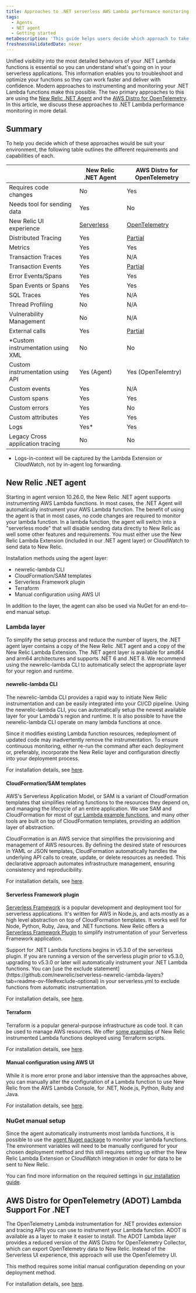 ```yaml
---
title: Approaches to .NET serverless AWS Lambda performance monitoring
tags:
  - Agents
  - NET agent
  - Getting started
metaDescription: 'This guide helps users decide which approach to take for .NET serverless AWS Lambda performance monitoring.'
freshnessValidatedDate: never
---
```


Unified visibility into the most detailed behaviors of your .NET Lambda functions is essential so you can understand what's going on in your serverless applications. This information enables you to troubleshoot and optimize your functions so they can work faster and deliver with confidence. Modern approaches to instrumenting and monitoring your .NET Lambda functions make this possible. The two primary approaches to this are using the [New Relic .NET Agent](/docs/apm/agents/net-agent/getting-started/introduction-new-relic-net/) and the [AWS Distro for OpenTelemetry](https://aws-otel.github.io/docs/getting-started/lambda/lambda-dotnet). In this article, we discuss these approaches to .NET Lambda performance monitoring in more detail.

## Summary
To help you decide which of these approaches would be suit your environment, the following table outlines the different requirements and capabilities of each.

| | New Relic .NET Agent | AWS Distro for OpenTelemetry |
| -------- | -------- | ------- |
| Requires code changes | No | Yes |
| Needs tool for sending data | Yes | No |
| New Relic UI experience | [Serverless](/docs/serverless-function-monitoring/aws-lambda-monitoring/ui-data/understand-lambda-monitoring-ui/) | [OpenTelemetry](https://docs.newrelic.com/docs/opentelemetry/get-started/apm-monitoring/opentelemetry-apm-ui/) |
| Distributed Tracing | Yes | [Partial](/docs/serverless-function-monitoring/aws-lambda-monitoring/opentelemetry/lambda-opentelemetry-dotnet/#distributed-tracing) |
| Metrics | Yes | Yes |
| Transaction Traces | Yes | N/A |
| Transaction Events | Yes | [Partial](/docs/opentelemetry/get-started/apm-monitoring/opentelemetry-apm-ui/#transactions-page) |
| Error Events/Spans | Yes | Yes |
| Span Events or Spans | Yes | Yes |
| SQL Traces | Yes | N/A |
| Thread Profiling | No | N/A |
| Vulnerability Management | No | N/A |
| External calls | Yes | [Partial](/docs/opentelemetry/get-started/apm-monitoring/opentelemetry-apm-ui/#externals-page) |
| *Custom instrumentation using XML | No | No |
| Custom instrumentation using API | Yes (Agent) | Yes (OpenTelemtry) |
| Custom events | Yes | N/A |
| Custom spans | Yes | Yes |
| Custom errors | Yes | No |
| Custom attributes | Yes | Yes |
| Logs | Yes* | Yes |
| Legacy Cross application tracing | No | No |

* Logs-in-context will be captured by the Lambda Extension or CloudWatch, not by in-agent log forwarding.

## New Relic .NET agent
Starting in agent version 10.26.0, the New Relic .NET agent supports instrumenting AWS Lambda functions. In most cases, the .NET Agent will automatically instrument your AWS Lambda function. The benefit of using the agent is that in most cases, no code changes are required to monitor your lambda function. In a lambda function, the agent will switch into a "serverless mode" that will disable sending data directly to New Relic as well some other features and requirements.  You must either use the New Relic Lambda Extension (included in our .NET agent layer) or CloudWatch to send data to New Relic. 

Installation methods using the agent layer:
- newrelic-lambda CLI
- CloudFormation/SAM templates
- Serverless Framework plugin
- Terraform
- Manual configuration using AWS UI
 
In addition to the layer, the agent can also be used via NuGet for an end-to-end manual setup.

### Lambda layer
To simplify the setup process and reduce the number of layers, the .NET agent layer contains a copy of the New Relic .NET agent and a copy of the New Relic Lambda Extension.  The .NET agent layer is available for amd64 and arm64 architectures and supports .NET 6 and .NET 8.  We recommend using the newrelic-lambda CLI to automatically select the appropriate layer for your region and runtime.

#### newrelic-lambda CLI
The newrelic-lambda CLI provides a rapid way to initiate New Relic instrumentation and can be easily integrated into your CI/CD pipeline. Using the newrelic-lambda CLI, you can automatically setup the newest available layer for your Lambda's region and runtime.  It is also possible to have the newrelic-lambda CLI operate on many lambda functions at once.

Since it modifies existing Lambda function resources, redeployment of updated code may inadvertently remove the instrumentation. To ensure continuous monitoring, either re-run the command after each deployment or, preferably, incorporate the New Relic layer and configuration directly into your deployment process.

For installation details, see [here](/docs/serverless-function-monitoring/aws-lambda-monitoring/instrument-lambda-function/instrument-your-own/#cli).

#### CloudFormation/SAM templates
AWS's Serverless Application Model, or SAM is a variant of CloudFormation templates that simplifies relating functions to the resources they depend on, and managing the lifecycle of an entire application. We use SAM and CloudFormation for most of [our Lambda example functions](https://github.com/newrelic/newrelic-lambda-extension/tree/main/examples/sam/dotnet), and many other tools are built on top of CloudFormation templates, providing an addition layer of abstraction.

CloudFormation is an AWS service that simplifies the provisioning and management of AWS resources. By defining the desired state of resources in YAML or JSON templates, CloudFormation automatically handles the underlying API calls to create, update, or delete resources as needed. This declarative approach automates infrastructure management, ensuring consistency and reproducibility.

For installation details, see [here](/docs/serverless-function-monitoring/aws-lambda-monitoring/instrument-lambda-function/instrument-your-own/#cloudformation).

#### Serverless Framework plugin
[Serverless Framework](https://www.serverless.com/framework/docs) is a popular development and deployment tool for serverless applications. It's written for AWS in Node.js, and acts mostly as a high level abstraction on top of CloudFormation templates. It works well for Node, Python, Ruby, Java, and .NET functions.  New Relic offers a [Serverless Framework Plugin](https://github.com/newrelic/serverless-newrelic-lambda-layers) to simplify instrumentation of your Serverless Framework application.

<Callout variant="important">
    Support for .NET Lambda functions begins in v5.3.0 of the serverless plugin.  If you are running a version of the serverless plugin prior to v5.3.0, upgrading to v5.3.0 or later will automatically instrument your .NET Lambda functions.  You can [use the exclude statement](https://github.com/newrelic/serverless-newrelic-lambda-layers?tab=readme-ov-file#exclude-optional) in your serverless.yml to exclude functions from automatic instrumentation.
</Callout>

For installation details, see [here](/docs/serverless-function-monitoring/aws-lambda-monitoring/instrument-lambda-function/instrument-your-own/#serverless).

#### Terraform
Terraform is a popular general-purpose infrastructure as code tool. It can be used to manage AWS resources. We offer [some examples](https://github.com/newrelic/newrelic-lambda-extension/tree/main/examples/terraform) of New Relic instrumented Lambda functions deployed using Terraform scripts.

For installation details, see [here](/docs/serverless-function-monitoring/aws-lambda-monitoring/instrument-lambda-function/instrument-your-own/#terraform).

#### Manual configuration using AWS UI
While it is more error prone and labor intensive than the approaches above, you can manually alter the configuration of a Lambda function to use New Relic from the AWS Lambda Console, for .NET, Node.js, Python, Ruby and Java.

For installation details, see [here](/docs/serverless-function-monitoring/aws-lambda-monitoring/instrument-lambda-function/instrument-your-own/#console).

### NuGet manual setup
Since the agent automatically instruments most lambda functions, it is possible to use the [agent Nuget package](https://www.nuget.org/packages/NewRelic.Agent#readme-body-tab) to monitor your lambda functions.  The environment variables will need to be manually configured for your chosen deployment method and this still requires setting up either the New Relic Lambda Extension or CloudWatch integration in order for data to be sent to New Relic.

You can find more information on the required settings in [our installation guide](https://docs.newrelic.com/install/dotnet/?deployment=nuget#nuget-linux).

## AWS Distro for OpenTelemetry (ADOT) Lambda Support For .NET
The OpenTelemetry Lambda instrumentation for .NET provides extension and tracing APIs you can use to instrument your Lambda function.  ADOT is available as a layer to make it easier to install. The ADOT Lambda layer provides a reduced version of the AWS Distro for OpenTelemetry Collector, which can export OpenTelemetry data to New  Relic.  Instead of the Serverless UI experience, this approach will use the OpenTelemetry UI.

 This method requires some initial manual configuration depending on your deployment method.

For installation details, see [here](/docs/serverless-function-monitoring/aws-lambda-monitoring/opentelemetry/lambda-opentelemetry-dotnet/).
